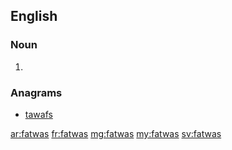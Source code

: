 ==English==

===Noun===
{{head|en|plural}}

# {{plural of|fatwa|lang=en|nocat=1}}

===Anagrams===
* [[tawafs#English|tawafs]]

[[ar:fatwas]]
[[fr:fatwas]]
[[mg:fatwas]]
[[my:fatwas]]
[[sv:fatwas]]
